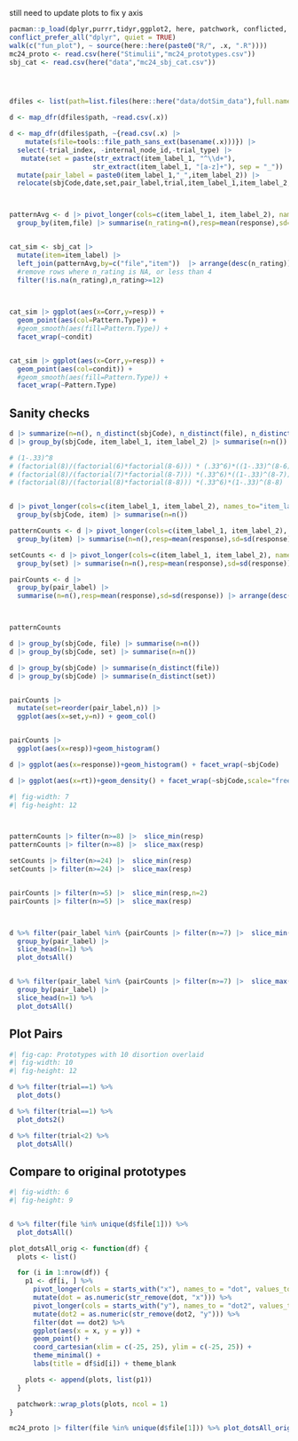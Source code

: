 

still need to update plots to fix y axis

```r
pacman::p_load(dplyr,purrr,tidyr,ggplot2, here, patchwork, conflicted, jsonlite,stringr)
conflict_prefer_all("dplyr", quiet = TRUE)
walk(c("fun_plot"), ~ source(here::here(paste0("R/", .x, ".R"))))
mc24_proto <- read.csv(here("Stimulii","mc24_prototypes.csv"))
sbj_cat <- read.csv(here("data","mc24_sbj_cat.csv"))




dfiles <- list(path=list.files(here::here("data/dotSim_data"),full.names=TRUE))

d <- map_dfr(dfiles$path, ~read.csv(.x))

d <- map_dfr(dfiles$path, ~{read.csv(.x) |> 
    mutate(sfile=tools::file_path_sans_ext(basename(.x)))}) |> 
  select(-trial_index, -internal_node_id,-trial_type) |>
   mutate(set = paste(str_extract(item_label_1, "^\\d+"),
                     str_extract(item_label_1, "[a-z]+"), sep = "_")) |>
  mutate(pair_label = paste0(item_label_1,"_",item_label_2)) |>
  relocate(sbjCode,date,set,pair_label,trial,item_label_1,item_label_2,response,rt)




```



```r


patternAvg <- d |> pivot_longer(cols=c(item_label_1, item_label_2), names_to="item_label", values_to="item") |> 
  group_by(item,file) |> summarise(n_rating=n(),resp=mean(response),sd=sd(response)) |> arrange(desc(n_rating))


cat_sim <- sbj_cat |> 
  mutate(item=item_label) |>
  left_join(patternAvg,by=c("file","item"))  |> arrange(desc(n_rating)) |>
  #remove rows where n_rating is NA, or less than 4
  filter(!is.na(n_rating),n_rating>=12) 
  


cat_sim |> ggplot(aes(x=Corr,y=resp)) + 
  geom_point(aes(col=Pattern.Type)) + 
  #geom_smooth(aes(fill=Pattern.Type)) + 
  facet_wrap(~condit)


cat_sim |> ggplot(aes(x=Corr,y=resp)) + 
  geom_point(aes(col=condit)) + 
  #geom_smooth(aes(fill=Pattern.Type)) + 
  facet_wrap(~Pattern.Type)

```






## Sanity checks
```r

d |> summarize(n=n(), n_distinct(sbjCode), n_distinct(file), n_distinct(set), n_distinct(trial), n_distinct(item_label_1), n_distinct(item_label_2))
d |> group_by(sbjCode, item_label_1, item_label_2) |> summarise(n=n())

# (1-.33)^8
# (factorial(8)/(factorial(6)*factorial(8-6))) * (.33^6)*((1-.33)^(8-6))
# (factorial(8)/(factorial(7)*factorial(8-7))) *(.33^6)*((1-.33)^(8-7))
# (factorial(8)/(factorial(8)*factorial(8-8))) *(.33^6)*(1-.33)^(8-8)


d |> pivot_longer(cols=c(item_label_1, item_label_2), names_to="item_label", values_to="item") |> 
  group_by(sbjCode, item) |> summarise(n=n())

patternCounts <- d |> pivot_longer(cols=c(item_label_1, item_label_2), names_to="item_label", values_to="item") |> 
  group_by(item) |> summarise(n=n(),resp=mean(response),sd=sd(response)) |> arrange(desc(n))

setCounts <- d |> pivot_longer(cols=c(item_label_1, item_label_2), names_to="item_label", values_to="item") |> 
  group_by(set) |> summarise(n=n(),resp=mean(response),sd=sd(response)) |> arrange(desc(n))

pairCounts <- d |> 
  group_by(pair_label) |> 
  summarise(n=n(),resp=mean(response),sd=sd(response)) |> arrange(desc(n)) |> ungroup()



patternCounts

d |> group_by(sbjCode, file) |> summarise(n=n())
d |> group_by(sbjCode, set) |> summarise(n=n())

d |> group_by(sbjCode) |> summarise(n_distinct(file))
d |> group_by(sbjCode) |> summarise(n_distinct(set))


pairCounts |> 
  mutate(set=reorder(pair_label,n)) |>
  ggplot(aes(x=set,y=n)) + geom_col()


pairCounts |> 
  ggplot(aes(x=resp))+geom_histogram() 

d |> ggplot(aes(x=response))+geom_histogram() + facet_wrap(~sbjCode)

d |> ggplot(aes(x=rt))+geom_density() + facet_wrap(~sbjCode,scale="free_x")
```






```r
#| fig-width: 7
#| fig-height: 12



patternCounts |> filter(n>=8) |>  slice_min(resp)
patternCounts |> filter(n>=8) |>  slice_max(resp)

setCounts |> filter(n>=24) |>  slice_min(resp)
setCounts |> filter(n>=24) |>  slice_max(resp)


pairCounts |> filter(n>=5) |>  slice_min(resp,n=2)
pairCounts |> filter(n>=5) |>  slice_max(resp)



d %>% filter(pair_label %in% {pairCounts |> filter(n>=7) |>  slice_min(resp,n=5) |> pull(pair_label)} ) |>
  group_by(pair_label) |>
  slice_head(n=1) %>%
  plot_dotsAll()


d %>% filter(pair_label %in% {pairCounts |> filter(n>=7) |>  slice_max(resp,n=5) |> pull(pair_label)} ) |>
  group_by(pair_label) |>
  slice_head(n=1) %>%
  plot_dotsAll()

```




## Plot Pairs
```r
#| fig-cap: Prototypes with 10 disortion overlaid
#| fig-width: 10
#| fig-height: 12

d %>% filter(trial==1) %>%
  plot_dots()

d %>% filter(trial==1) %>%
  plot_dots2()

d %>% filter(trial<2) %>%
  plot_dotsAll()

```



## Compare to original prototypes
```r

#| fig-width: 6
#| fig-height: 9


d %>% filter(file %in% unique(d$file[1])) %>%
  plot_dotsAll()

plot_dotsAll_orig <- function(df) {
  plots <- list()

  for (i in 1:nrow(df)) {
    p1 <- df[i, ] %>%
      pivot_longer(cols = starts_with("x"), names_to = "dot", values_to = "x") %>%
      mutate(dot = as.numeric(str_remove(dot, "x"))) %>%
      pivot_longer(cols = starts_with("y"), names_to = "dot2", values_to = "y") %>%
      mutate(dot2 = as.numeric(str_remove(dot2, "y"))) %>%
      filter(dot == dot2) %>%
      ggplot(aes(x = x, y = y)) +
      geom_point() +
      coord_cartesian(xlim = c(-25, 25), ylim = c(-25, 25)) +
      theme_minimal() +
      labs(title = df$id[i]) + theme_blank

    plots <- append(plots, list(p1))
  }

  patchwork::wrap_plots(plots, ncol = 1)
}

mc24_proto |> filter(file %in% unique(d$file[1])) %>% plot_dotsAll_orig()


```








```r



```

